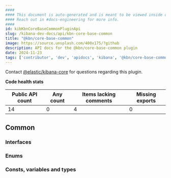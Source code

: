 ```yaml
---
####
#### This document is auto-generated and is meant to be viewed inside our experimental, new docs system.
#### Reach out in #docs-engineering for more info.
####
id: kibKbnCoreBaseCommonPluginApi
slug: /kibana-dev-docs/api/kbn-core-base-common
title: "@kbn/core-base-common"
image: https://source.unsplash.com/400x175/?github
description: API docs for the @kbn/core-base-common plugin
date: 2024-11-23
tags: ['contributor', 'dev', 'apidocs', 'kibana', '@kbn/core-base-common']
---
```




Contact [@elastic/kibana-core](https://github.com/orgs/elastic/teams/kibana-core) for questions regarding this plugin.

**Code health stats**

| Public API count  | Any count | Items lacking comments | Missing exports |
|-------------------|-----------|------------------------|-----------------|
| 14 | 0 | 4 | 0 |

## Common

### Interfaces
<DocDefinitionList data={kbnCoreBaseCommonObj.common.interfaces}/>

### Enums
<DocDefinitionList data={kbnCoreBaseCommonObj.common.enums}/>

### Consts, variables and types
<DocDefinitionList data={kbnCoreBaseCommonObj.common.misc}/>

